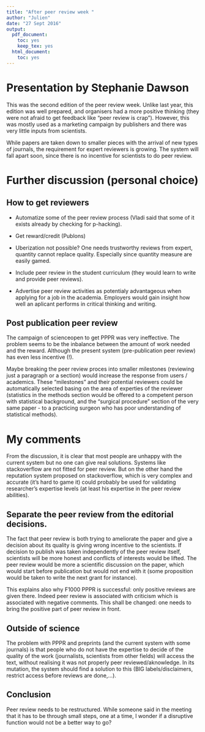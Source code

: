 ```yaml
---
title: "After peer review week "
author: "Julien"
date: "27 Sept 2016"
output:
  pdf_document:
    toc: yes
    keep_tex: yes
  html_document:
    toc: yes
---
```


# Presentation by Stephanie Dawson

This was the second edition of the peer review week. Unlike last year, this edition was well prepared, and organisers had a more positive thinking (they were not afraid to get feedback like "peer review is crap"). However, this was mostly used as a marketing campaign by publishers and there was very little inputs from scientists.

While papers are taken down to smaller pieces with the arrival of new types of journals, the requirement for expert reviewers is growing. The system will fall apart soon, since there is no incentive for scientists to do peer review.

# Further discussion (personal choice)

## How to get reviewers

- Automatize some of the peer review process (Vladi said that some of it exists already by checking for p-hacking).

- Get reward/credit (Publons)

- Uberization not possible? One needs trustworthy reviews from expert, quantity cannot replace quality. Especially since quantity measure are easily gamed.

- Include peer review in the student curriculum (they would learn to write and provide peer reviews).

- Advertise peer review activities as potentialy advantageous when applying for a job in the academia. Employers would gain insight how well an aplicant performs in critical thinking and writing. 

## Post publication peer review

The campaign of scienceopen to get PPPR was very ineffective. The problem seems to be the inbalance between the amount of work needed and the reward. Although the present system (pre-publication peer review) has even less incentive (!).

Maybe breaking the peer review proces into smaller milestones (reviewing just a paragraph or a section) would increase the response from users / academics. These "milestones" and their potential reviewers could be automatically selected basing on the area of experties of the reviewer (statistics in the methods section would be offered to a competent person with statistical background, and the "surgical procedure" section of the very same paper - to a practicing surgeon who has poor understanding of statistical methods).

# My comments

From the discussion, it is clear that most people are unhappy with the current system but no one can give real solutions. Systems like stackoverflow are not fitted for peer review. But on the other hand the reputation system proposed on stackoverflow, which is very complex and accurate (it's hard to game it) could probably be used for validating researcher's expertise levels (at least his expertise in the peer review abilities). 

## Separate the peer review from the editorial decisions. 

The fact that peer review is both trying to ameliorate the paper and give a decision about its quality is giving wrong incentive to the scientists. If decision to publish was taken independently of the peer review itself, scientists will be more honest and conflicts of interests would be lifted. The peer review would be more a scientific discussion on the paper, which would start before publication but would not end with it (some proposition would be taken to write the next grant for instance).

This explains also why F1000 PPPR is successful: only positive reviews are given there. Indeed peer review is associated with criticism which is associated with negative comments. This shall be changed: one needs to bring the positive part of peer review in front. 

## Outside of science

The problem with PPPR and preprints (and the current system with some journals) is that people who do not have the expertise to decide of the quality of the work (journalists, scientists from other fields) will access the text, without realising it was not properly peer reviewed/aknowledge. In its mutation, the system should find a solution to this (BIG labels/disclaimers, restrict access before reviews are done,...). 

## Conclusion

Peer review needs to be restructured. While someone said in the meeting that it has to be through small steps, one at a time, I wonder if a disruptive function would not be a better way to go?